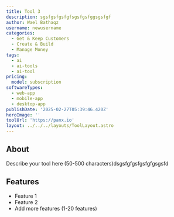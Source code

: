 ---
title: Tool 3
description: sgsfgsfgsfgfsgsfgsfggsgsfgf
author: Wael Bathaqz
username: newusername
categories:
  - Get & Keep Customers
  - Create & Build
  - Manage Money
tags:
  - ai
  - ai-tools
  - ai-tool
pricing:
  model: subscription
softwareTypes:
  - web-app
  - mobile-app
  - desktop-app
publishDate: '2025-02-27T05:39:46.420Z'
heroImage: ''
toolUrl: 'https://panx.io'
layout: ../../../layouts/ToolLayout.astro
---
## About
Describe your tool here (50-500 characters)dsgsfgfgsfgsfgfgsgsfd

## Features
- Feature 1
- Feature 2
- Add more features (1-20 features)
